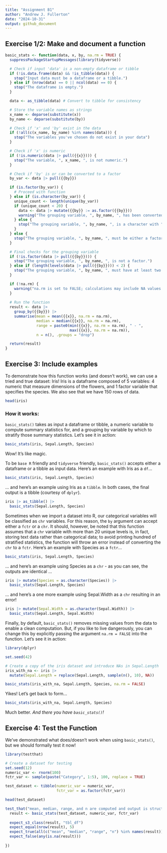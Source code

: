 ```yaml
---
title: "Assignment B1"
author: "Andrew J. Fullerton"
date: "2024-10-31"
output: github_document
---
```


## Exercise 1/2: Make and document a function

```r

basic_stats <- function(data, x, by, na.rm = TRUE) {
  suppressPackageStartupMessages(library(tidyverse))

  # Check if input 'data' is a non-empty dataframe or tibble
  if (!is.data.frame(data) && !is_tibble(data)) {
    stop("Input data must be a dataframe or a tibble.")
  } else if (nrow(data) == 0 || ncol(data) == 0) {
    stop("The dataframe is empty.")
  }

  data <- as_tibble(data) # Convert to tibble for consistency

  # Store the variable names as strings
  x_name <- deparse(substitute(x))
  by_name <- deparse(substitute(by))

  # Check if 'x' and 'by' exist in the data
  if (!all(c(x_name, by_name) %in% names(data))) {
    stop("The variables you've chosen do not exist in your data")
  }

  # Check if 'x' is numeric
  if (!is.numeric(data |> pull({{x}}))) {
    stop("The variable, ", x_name, ", is not numeric.")
  }

  # Check if 'by' is or can be converted to a factor
  by_var <- data |> pull({{by}})

  if (is.factor(by_var)) {
    # Proceed with function
  } else if (is.character(by_var)) {
    unique_count <- length(unique(by_var))
    if (unique_count < 20) {
      data <- data |> mutate({{by}} := as.factor({{by}}))
      warning("The grouping variable, ", by_name, ", has been converted to a factor with ", unique_count, " levels.")
    } else {
      stop("The grouping variable, ", by_name, ", is a character with ", unique_count, " unique values and is not suitable for conversion to a factor.")
    }
  } else {
    stop("The grouping variable, ", by_name, ", must be either a factor or a character.")
  }

  # Final checks for the grouping variable
  if (!is.factor(data |> pull({{by}}))) {
    stop("The grouping variable, ", by_name, ", is not a factor.")
  } else if (length(levels(data |> pull({{by}}))) < 2) {
    stop("The grouping variable, ", by_name, ", must have at least two levels.")
  }

  if (!na.rm) {
    warning("na.rm is set to FALSE; calculations may include NA values. Seems like you like to live dangerously...")
  }
  
  # Run the function
  result <- data |> 
    group_by({{by}}) |> 
    summarise(mean = mean({{x}}, na.rm = na.rm),
              median = median({{x}}, na.rm = na.rm),
              range = paste0(min({{x}}, na.rm = na.rm), " - ",
                             max({{x}}, na.rm = na.rm)),
              n = n(), .groups = "drop")

  return(result)
}

```

## Exercise 3: Include examples

To demonstrate how this function works (and doesn't work), we can use a tried and true dataset: Iris! Iris is a dataframe composed of 5 variables: 4 numeric that measure dimensions of the flowers, and 1 factor variable that specifies the species. We also see that we have 150 rows of data.

```r
head(iris)
```

### How it works:

`basic_stats()` takes as input a dataframe or tibble, a numeric variable to compute summary statistics for, and a grouping by variable by which to stratify those summary statistics. Let's see it in action:

```r
basic_stats(iris, Sepal.Length, Species)
```

Wow! It's like magic.

To be `base R` friendly and `tidyverse` friendly, `basic_stats()` accepts either a dataframe or a tibble as input data. Here's an example with Iris as a `df`...

```r
basic_stats(iris, Sepal.Length, Species)
```

... and here's an example using Iris as a `tibble`. In both cases, the final output is a tibble (courtesy of `dplyr`).

```r
iris |> as_tibble() |>
  basic_stats(Sepal.Length, Species)
```

Sometimes when we import a dataset into R, our categorical variables will be classified as `chr` variables. For this reason, the `by` argument can accept either a `fctr` or a `chr`. It should, however, be noted that this function assumes that a `chr` variable with more than 20 unique levels is, in fact, storing text data rather than categorical data; to avoid printing hundred of stratified statistics, the function will throw an error instead of converting the `chr` to a `fctr`. Here's an example with Species as a `fctr`...

```r
basic_stats(iris, Sepal.Length, Species)
```

... and here's an example using Species as a `chr` - as you can see, the outputs are identical ...

```r
iris |> mutate(Species = as.character(Species)) |>
  basic_stats(Sepal.Length, Species)
```

... and here's a one more example using Sepal.Width as a `chr` resulting in an error!

```r
iris |> mutate(Sepal.Width = as.character(Sepal.Width)) |>
  basic_stats(Sepal.Length, Sepal.Width)
```

Finally, by default, `basic_stats()` removes missing values from the data to enable a clean computation. But, if you like to live dangerously, you can change this by explicitly passing the argument `na.rm = FALSE` into the function. Let's see it in action:

```r
library(dplyr)

set.seed(42)

# Create a copy of the iris dataset and introduce NAs in Sepal.Length
iris_with_na <- iris |>
  mutate(Sepal.Length = replace(Sepal.Length, sample(n(), 10), NA))

basic_stats(iris_with_na, Sepal.Length, Species, na.rm = FALSE)
```

Yikes! Let's get back to form...

```r
basic_stats(iris_with_na, Sepal.Length, Species)
```

Much better. *And there you have `basic_stats()`!*

## Exercise 4: Test the Function

We've demonstrated what does/doesn't work when using `basic_stats()`, but we should formally test it now!

```r
library(testthat)

# Create a dataset for testing
set.seed(12)
numeric_var <- rnorm(100)
fctr_var <- sample(paste("Category", 1:5), 100, replace = TRUE)

test_dataset <- tibble(numeric_var = numeric_var,
                       fctr_var = as.factor(fctr_var))

head(test_dataset)
```

```r

test_that("mean, median, range, and n are computed and output is structured as intended", {
  result <- basic_stats(test_dataset, numeric_var, fctr_var)
  
  expect_s3_class(result, "tbl_df")
  expect_equal(nrow(result), 5)
  expect_true(all(c("mean", "median", "range", "n") %in% names(result)))
  expect_false(any(is.na(result)))
  
})
```

